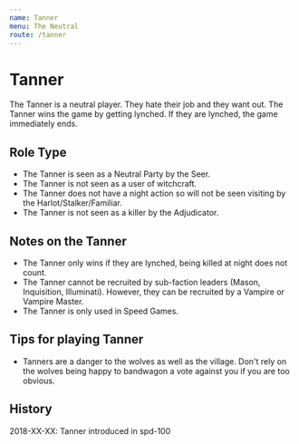 ```yaml
---
name: Tanner
menu: The Neutral
route: /tanner
---
```


# Tanner

The Tanner is a neutral player. They hate their job and they want out.
The Tanner wins the game by getting lynched. If they are lynched, the
game immediately ends.

## Role Type

  - The Tanner is seen as a Neutral Party by the Seer.
  - The Tanner is not seen as a user of witchcraft.
  - The Tanner does not have a night action so will not be seen visiting
    by the Harlot/Stalker/Familiar.
  - The Tanner is not seen as a killer by the Adjudicator.

## Notes on the Tanner

  - The Tanner only wins if they are lynched, being killed at night does
    not count.
  - The Tanner cannot be recruited by sub-faction leaders (Mason,
    Inquisition, Illuminati). However, they can be recruited by a
    Vampire or Vampire Master.
  - The Tanner is only used in Speed Games.

## Tips for playing Tanner

  - Tanners are a danger to the wolves as well as the village. Don't
    rely on the wolves being happy to bandwagon a vote against you if
    you are too obvious.

## History

2018-XX-XX: Tanner introduced in spd-100
